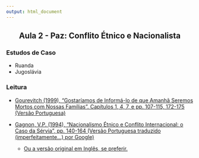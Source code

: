 ```yaml
---
output: html_document
---
```


<h2 style="text-align: center;" markdown="1"> Aula 2 - Paz: Conflito Étnico e Nacionalista </h2>  

### Estudos de Caso

- Ruanda
- Jugoslávia

### Leitura

- [Gourevitch (1999), “Gostaríamos de Informá-lo de que Amanhã Seremos Mortos com Nossas Famílias”. Capítulos 1, 4, 7, e pp. 107-115, 172-175 (Versão Portuguesa)](https://jonnyphillips.github.io/FLP0441_2018/Aulas/Aula_2/Gourevitch Portugues.pdf)

- [Gagnon, V.P. (1994), “Nacionalismo Étnico e Conflito Internacional: o Caso da Sérvia”, pp. 140-164 (Versão Portuguesa traduzido (imperfeitamente...) por Google)](https://jonnyphillips.github.io/FLP0441_2018/Aulas/Aula_2/Gagnon Portugues.pdf) 
    - [Ou a versão original em Inglês, se preferir.](https://jonnyphillips.github.io/FLP0441_2018/Aulas/Aula_2/Gagnon Ingles.pdf)
